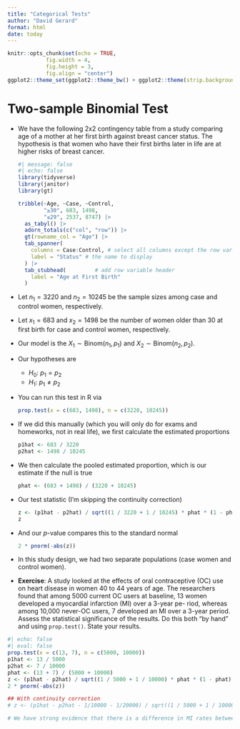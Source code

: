 ```yaml
---
title: "Categorical Tests"
author: "David Gerard"
format: html
date: today
---
```


```r
knitr::opts_chunk$set(echo = TRUE, 
            fig.width = 4, 
            fig.height = 3, 
            fig.align = "center")
ggplot2::theme_set(ggplot2::theme_bw() + ggplot2::theme(strip.background = ggplot2::element_rect(fill = "white")))
```

# Two-sample Binomial Test

- We have the following 2x2 contingency table from a study comparing age of a mother at her first birth against breast cancer status. The hypothesis is that women who have their first births later in life are at higher risks of breast cancer.

  ```r
  #| message: false
  #| echo: false
  library(tidyverse)
  library(janitor)
  library(gt)
  
  tribble(~Age, ~Case, ~Control,
          "≥30", 683, 1498,
          "≤29", 2537, 8747) |>
    as_tabyl() |>
    adorn_totals(c("col", "row")) |>
    gt(rowname_col = "Age") |>
    tab_spanner(
      columns = Case:Control, # select all columns except the row variable
      label = "Status" # the name to display
    ) |>
    tab_stubhead(         # add row variable header
      label = "Age at First Birth" 
    ) 
  ```

- Let $n_1 = 3220$ and $n_2 = 10245$ be the sample sizes among case and control women, respectively. 

- Let $x_1 = 683$ and $x_2 = 1498$ be the number of women older than 30 at first birth for case and control women, respectively. 

- Our model is the $X_1 \sim \text{Binom}(n_1, p_1)$ and $X_2 \sim \text{Binom}(n_2, p_2)$.

- Our hypotheses are
    - $H_0$: $p_1 = p_2$
    - $H_1$: $p_1 \neq p_2$

- You can run this test in R via

  ```r
  prop.test(x = c(683, 1498), n = c(3220, 10245))
  ```

- If we did this manually (which you will only do for exams and homeworks, not in real life), we first calculate the estimated proportions

  ```r
  p1hat <- 683 / 3220
  p2hat <- 1498 / 10245
  ```

- We then calculate the pooled estimated proportion, which is our estimate if the null is true

  ```r
  phat <- (683 + 1498) / (3220 + 10245)
  ```

- Our test statistic (I'm skipping the continuity correction)

  ```r
  z <- (p1hat - p2hat) / sqrt((1 / 3220 + 1 / 10245) * phat * (1 - phat))
  z
  ```

- And our $p$-value compares this to the standard normal

  ```r
  2 * pnorm(-abs(z))
  ```

- In this study design, we had two separate populations (case women and control women).

- **Exercise**: A study looked at the effects of oral contraceptive (OC) use on heart disease in women 40 to 44 years of age. The researchers found that among 5000 current OC users at baseline, 13 women developed a myocardial infarction (MI) over a 3-year pe- riod, whereas among 10,000 never-OC users, 7 developed an MI over a 3-year period. Assess the statistical significance of the results. Do this both "by hand" and using `prop.test()`. State your results.

```r
#| echo: false
#| eval: false
prop.test(x = c(13, 7), n = c(5000, 10000))
p1hat <- 13 / 5000
p2hat <- 7 / 10000
phat <- (13 + 7) / (5000 + 10000)
z <- (p1hat - p2hat) / sqrt((1 / 5000 + 1 / 10000) * phat * (1 - phat))
2 * pnorm(-abs(z))

## With continuity correction
# z <- (p1hat - p2hat - 1/10000 - 1/20000) / sqrt((1 / 5000 + 1 / 10000) * phat * (1 - phat))

# We have strong evidence that there is a difference in MI rates between OC users and non-OC users.
```



